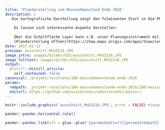 ```yaml
---
title: 'Plandarstellung zum Massnahmenstand Ende 2016'
description: |
   Die kartografische Darstellung zeigt den fulminanten Start in die Phase 2 mit weit über 100 realisierten Lebensraumaufwertungen bis Ende des Jahres 2016.  
  
    Es lassen sich interessante Aspekte darstellen: 
  
    Über die Schaltfläche Layer kann z.B. unser Planungsinstrument mit den schematischen Vernetzungskorridoren angezeigt werden.  
    [Plandarstellung öffnen](https://zhaw.maps.arcgis.com/apps/View/index.html?appid=ef50669618af4f12911246b67674fce4&extent=8.4012,47.1373,8.9506,47.3063)
date: 2017-01-22
preview: ausschnitt_MnGIS16.JPG
image_intro: images/bilder/GIS/ausschnitt_MnGIS16.JPG
image_fulltext: images/bilder/GIS/ausschnitt_MnGIS16.JPG
output:
  distill::distill_article:
    self_contained: false
canonical: /projekt/resultate/100-massnahmenstande-ende-2016
params:
  rmdpath: _projekt-resultate/100-massnahmenstande-ende-2016/100-massnahmenstande-ende-2016.Rmd
  editurl: https://github.com/wieselundco/website/edit/master/
---
```



```r
knitr::include_graphics('ausschnitt_MnGIS16.JPG', error = FALSE) #images/bilder/GIS/ausschnitt_MnGIS16.JPG
```



```r
pander::pandoc.horizontal.rule()

pander::pandoc.link(url = glue::glue('{params$editurl}{params$rmdpath}'),text = 'Artikel bearbeiten')
```

<!--http://wieselundco.ch/projekt/resultate/100-massnahmenstande-ende-2016-->

